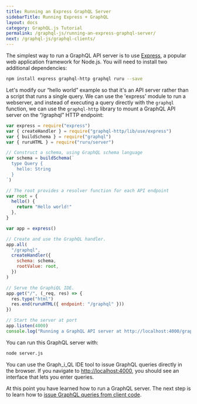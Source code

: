 ```yaml
---
title: Running an Express GraphQL Server
sidebarTitle: Running Express + GraphQL
layout: docs
category: GraphQL.js Tutorial
permalink: /graphql-js/running-an-express-graphql-server/
next: /graphql-js/graphql-clients/
---
```


The simplest way to run a GraphQL API server is to use [Express](https://expressjs.com), a popular web application framework for Node.js. You will need to install two additional dependencies:

```bash
npm install express graphql-http graphql ruru --save
```

Let's modify our “hello world” example so that it's an API server rather than a script that runs a single query. We can use the 'express' module to run a webserver, and instead of executing a query directly with the `graphql` function, we can use the `graphql-http` library to mount a GraphQL API server on the “/graphql” HTTP endpoint:

```js
var express = require("express")
var { createHandler } = require("graphql-http/lib/use/express")
var { buildSchema } = require("graphql")
var { ruruHTML } = require("ruru/server")

// Construct a schema, using GraphQL schema language
var schema = buildSchema(`
  type Query {
    hello: String
  }
`)

// The root provides a resolver function for each API endpoint
var root = {
  hello() {
    return "Hello world!"
  },
}

var app = express()

// Create and use the GraphQL handler.
app.all(
  "/graphql",
  createHandler({
    schema: schema,
    rootValue: root,
  })
)

// Serve the GraphiQL IDE.
app.get("/", (_req, res) => {
  res.type("html")
  res.end(ruruHTML({ endpoint: "/graphql" }))
})

// Start the server at port
app.listen(4000)
console.log("Running a GraphQL API server at http://localhost:4000/graphql")
```

You can run this GraphQL server with:

```sh
node server.js
```

You can use the Graph_i_QL IDE tool to issue GraphQL queries directly in the browser. If you navigate to [http://localhost:4000](http://localhost:4000), you should see an interface that lets you enter queries.

At this point you have learned how to run a GraphQL server. The next step is to learn how to [issue GraphQL queries from client code](/graphql-js/graphql-clients/).
